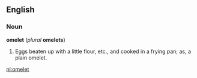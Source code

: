 ==English==
===Noun===
'''omelet''' (''plural'' '''omelets''')
#Eggs beaten up with a little flour, etc., and cooked in a frying pan; as, a plain omelet.

[[nl:omelet]]